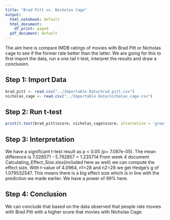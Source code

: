 ```yaml
---
title: "Brad Pitt vs. Nicholas Cage"
output:
  html_notebook: default
  html_document:
    df_print: paged
  pdf_document: default
---
```

The aim here is compare IMDB ratings of movies with Brad Pitt or Nicholas cage to see if the former rate better than the latter. We are going for this to first import the data, run a one tail t-test, interpret the results and draw a conclusion.

## Step 1: Import Data
```r
brad_pitt <- read.csv("../Importable Data/brad_pitt.csv")
nicholas_cage <- read.csv("../Importable Data/nicholas_cage.csv")
```

## Step 2: Run t-test
```r
print(t.test(brad_pitt$score, nicholas_cage$score, alternative = 'greater'))
```

## Step 3: Interpretation
We have a significant t-test result as p < 0.05 (p= 7.087e-05).
The mean difference is 7.028571 - 5.792857 = 1.235714
From week 4 document Calculating_Effect_Size.xlsx(included here as well) we can compute the effect size.
With t-value of 4.0964, n1=28 and n2=28 we get Hedge's g of 1.079532547.
This means there is a big effect size which is in line with the prediction we made earlier.
We have a power of 99% here.

## Step 4: Conclusion
We can conclude that based on the data observed that people rate movies with Brad Pitt with a higher score that movies with Nicholas Cage.